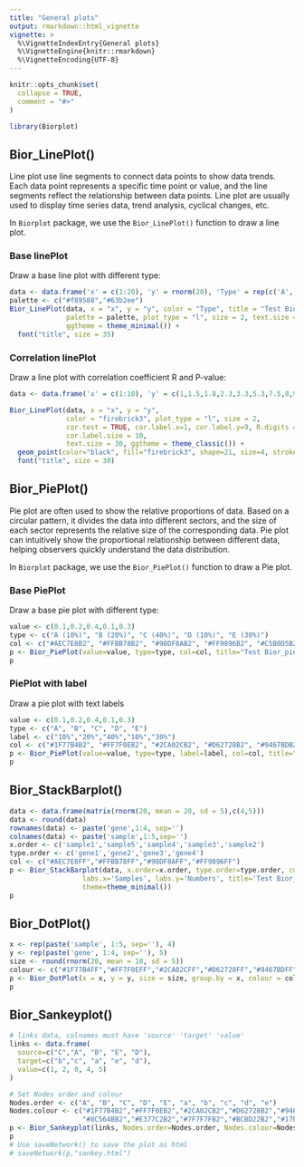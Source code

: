 ```yaml
---
title: "General plots"
output: rmarkdown::html_vignette
vignette: >
  %\VignetteIndexEntry{General plots}
  %\VignetteEngine{knitr::rmarkdown}
  %\VignetteEncoding{UTF-8}
---
```


```r
knitr::opts_chunk$set(
  collapse = TRUE,
  comment = "#>"
)
```

```r
library(Biorplot)
```



## Bior_LinePlot()

Line plot use line segments to connect data points to show data trends. Each data point represents a specific time point or value, and the line segments reflect the relationship between data points. Line plot are usually used to display time series data, trend analysis, cyclical changes, etc.

In `Biorplot` package, we use the `Bior_LinePlot()` function to draw a line plot.

### Base linePlot

Draw a base line plot with different type:

```r
data <- data.frame('x' = c(1:20), 'y' = rnorm(20), 'Type' = rep(c('A','B'), 10))
palette <- c("#f89588","#63b2ee")
Bior_LinePlot(data, x = "x", y = "y", color = "Type", title = "Test Bior_LinePlot",
              palette = palette, plot_type = "l", size = 2, text.size = 30,
              ggtheme = theme_minimal()) +
  font("title", size = 35)
```


### Correlation linePlot

Draw a line plot with correlation coefficient R and P-value:

```r
data <- data.frame('x' = c(1:10), 'y' = c(1,1.5,1.8,2.3,3.3,5.3,7.5,8,9,10))

Bior_LinePlot(data, x = "x", y = "y",
              color = "firebrick3", plot_type = "l", size = 2, 
              cor.test = TRUE, cor.label.x=1, cor.label.y=9, R.digits = 2, P.digits = 2,
              cor.label.size = 10,
              text.size = 30, ggtheme = theme_classic()) +
  geom_point(color="black", fill="firebrick3", shape=21, size=4, stroke=1) +
  font("title", size = 30)
```





## Bior_PiePlot()

Pie plot are often used to show the relative proportions of data. Based on a circular pattern, it divides the data into different sectors, and the size of each sector represents the relative size of the corresponding data. Pie plot can intuitively show the proportional relationship between different data, helping observers quickly understand the data distribution.

In `Biorplot` package, we use the `Bior_PiePlot()` function to draw a Pie plot.

### Base PiePlot

Draw a base pie plot with different type:

```r
value <- c(0.1,0.2,0.4,0.1,0.3)
type <- c("A (10%)", "B (20%)", "C (40%)", "D (10%)", "E (30%)")
col <- c("#AEC7E8B2", "#FFBB78B2", "#98DF8AB2", "#FF9896B2", "#C5B0D5B2")
p <- Bior_PiePlot(value=value, type=type, col=col, title="Test Bior_pie")
p
```

### PiePlot with label

Draw a pie plot with text labels

```r
value <- c(0.1,0.2,0.4,0.1,0.3)
type <- c("A", "B", "C", "D", "E")
label <- c("10%","20%","40%","10%","30%")
col <- c("#1F77B4B2", "#FF7F0EB2", "#2CA02CB2", "#D62728B2", "#9467BDB2")
p <- Bior_PiePlot(value=value, type=type, label=label, col=col, title="Test Bior_pie", label.x=1.2, label.color="white", label.size=5)
p
```






## Bior_StackBarplot()

```r
data <- data.frame(matrix(rnorm(20, mean = 20, sd = 5),c(4,5)))
data <- round(data)
rownames(data) <- paste('gene',1:4, sep='')
colnames(data) <- paste('sample',1:5,sep='')
x.order <- c('sample1','sample5','sample4','sample3','sample2')
type.order <- c('gene1','gene2','gene3','gene4')
col <- c("#AEC7E8FF","#FFBB78FF","#98DF8AFF","#FF9896FF")
p <- Bior_StackBarplot(data, x.order=x.order, type.order=type.order, col = col,
                  labs.x='Samples', labs.y='Numbers', title='Test Bior_StackBarplot',
                  theme=theme_minimal())
p
```



## Bior_DotPlot()

```r
x <- rep(paste('sample', 1:5, sep=''), 4)
y <- rep(paste('gene', 1:4, sep=''), 5)
size <- round(rnorm(20, mean = 10, sd = 5))
colour <- c("#1F77B4FF","#FF7F0EFF","#2CA02CFF","#D62728FF","#9467BDFF")
p <- Bior_DotPlot(x = x, y = y, size = size, group.by = x, colour = colour, max_size=10)
p
```



## Bior_Sankeyplot()

```r
# links data, colnames must have 'source' 'target' 'value'
links <- data.frame(
  source=c("C","A", "B", "E", "D"), 
  target=c("b","c", "a", "e", "d"), 
  value=c(1, 2, 0, 4, 5)
)

# Set Nodes order and colour
Nodes.order <- c("A", "B", "C", "D", "E", "a", "b", "c", "d", "e")
Nodes.colour <- c("#1F77B4B2","#FF7F0EB2","#2CA02CB2","#D62728B2","#9467BDB2",
                  "#8C564BB2","#E377C2B2","#7F7F7FB2","#BCBD22B2","#17BECFB2")
p <- Bior_Sankeyplot(links, Nodes.order=Nodes.order, Nodes.colour=Nodes.colour, fontSize=20)
p
# Use saveNetwork() to save the plot as html
# saveNetwork(p,"sankey.html")
```





